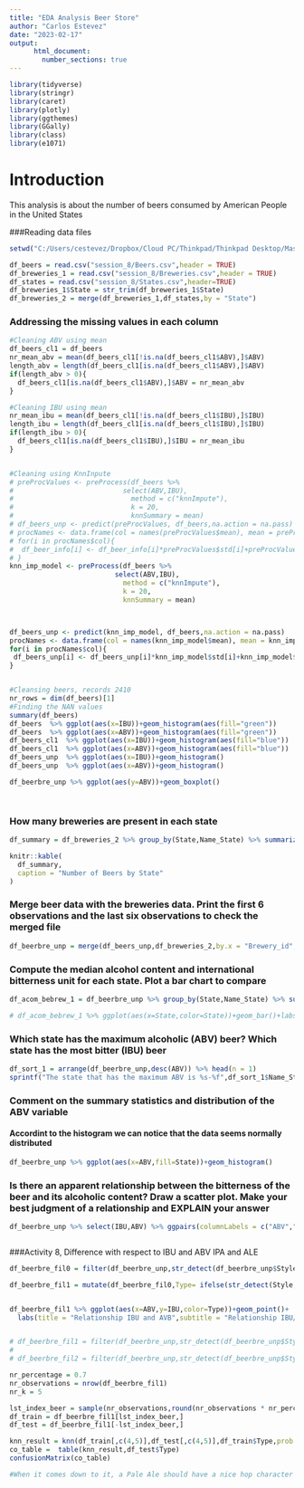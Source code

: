 ```yaml
---
title: "EDA Analysis Beer Store"
author: "Carlos Estevez"
date: "2023-02-17"
output: 
      html_document:
        number_sections: true
---
```


```r
library(tidyverse)
library(stringr)
library(caret)
library(plotly)
library(ggthemes)
library(GGally)
library(class)
library(e1071)
```

# Introduction

This analysis is about the number of beers consumed by American People in the United States

###Reading data files

```r

setwd("C:/Users/cestevez/Dropbox/Cloud PC/Thinkpad/Thinkpad Desktop/Master Data Science SMU/Class_Sessions/Data Science Sessions/Repository/SMU_MSDS_6306")

df_beers = read.csv("session_8/Beers.csv",header = TRUE)
df_breweries_1 = read.csv("session_8/Breweries.csv",header = TRUE)
df_states = read.csv("session_8/States.csv",header=TRUE)
df_breweries_1$State = str_trim(df_breweries_1$State)
df_breweries_2 = merge(df_breweries_1,df_states,by = "State")

```

### Addressing the missing values in each column

```r

#Cleaning ABV using mean
df_beers_cl1 = df_beers
nr_mean_abv = mean(df_beers_cl1[!is.na(df_beers_cl1$ABV),]$ABV)
length_abv = length(df_beers_cl1[is.na(df_beers_cl1$ABV),]$ABV)
if(length_abv > 0){
  df_beers_cl1[is.na(df_beers_cl1$ABV),]$ABV = nr_mean_abv
}

#Cleaning IBU using mean
nr_mean_ibu = mean(df_beers_cl1[!is.na(df_beers_cl1$IBU),]$IBU)
length_ibu = length(df_beers_cl1[is.na(df_beers_cl1$IBU),]$IBU)
if(length_ibu > 0){
  df_beers_cl1[is.na(df_beers_cl1$IBU),]$IBU = nr_mean_ibu
}


#Cleaning using KnnInpute
# preProcValues <- preProcess(df_beers %>% 
#                           select(ABV,IBU),
#                             method = c("knnImpute"),
#                             k = 20,
#                             knnSummary = mean)
# df_beers_unp <- predict(preProcValues, df_beers,na.action = na.pass)
# procNames <- data.frame(col = names(preProcValues$mean), mean = preProcValues$mean, sd = preProcValues$std)
# for(i in procNames$col){
#  df_beer_info[i] <- df_beer_info[i]*preProcValues$std[i]+preProcValues$mean[i] 
# }
knn_imp_model <- preProcess(df_beers %>%
                          select(ABV,IBU),
                            method = c("knnImpute"),
                            k = 20,
                            knnSummary = mean)



df_beers_unp <- predict(knn_imp_model, df_beers,na.action = na.pass)
procNames <- data.frame(col = names(knn_imp_model$mean), mean = knn_imp_model$mean, sd = knn_imp_model$std)
for(i in procNames$col){
 df_beers_unp[i] <- df_beers_unp[i]*knn_imp_model$std[i]+knn_imp_model$mean[i] 
}


#Cleansing beers, records 2410
nr_rows = dim(df_beers)[1]
#Finding the NAN values
summary(df_beers)
df_beers  %>% ggplot(aes(x=IBU))+geom_histogram(aes(fill="green")) 
df_beers  %>% ggplot(aes(x=ABV))+geom_histogram(aes(fill="green")) 
df_beers_cl1  %>% ggplot(aes(x=IBU))+geom_histogram(aes(fill="blue"))
df_beers_cl1  %>% ggplot(aes(x=ABV))+geom_histogram(aes(fill="blue"))
df_beers_unp  %>% ggplot(aes(x=IBU))+geom_histogram() 
df_beers_unp  %>% ggplot(aes(x=ABV))+geom_histogram() 

df_beerbre_unp %>% ggplot(aes(y=ABV))+geom_boxplot()




```

### How many breweries are present in each state

```r
df_summary = df_breweries_2 %>% group_by(State,Name_State) %>% summarize(NumberBreweries = n())

knitr::kable(
  df_summary,
  caption = "Number of Beers by State"
)

```

### Merge beer data with the breweries data. Print the first 6 observations and the last six observations to check the merged file

```r
df_beerbre_unp = merge(df_beers_unp,df_breweries_2,by.x = "Brewery_id",by.y = "Brew_ID")

```

### Compute the median alcohol content and international bitterness unit for each state. Plot a bar chart to compare

```r

df_acom_bebrew_1 = df_beerbre_unp %>% group_by(State,Name_State) %>% summarize(Median_ABV = mean(ABV),Median_IBU = mean(IBU))

# df_acom_bebrew_1 %>% ggplot(aes(x=State,color=State))+geom_bar()+labs(title = "Alcohol by Volume",subtitle = "Alcohol by Volume average by State")+coord_flip()

```
### Which state has the maximum alcoholic (ABV) beer? Which state has the most bitter (IBU) beer

```r

df_sort_1 = arrange(df_beerbre_unp,desc(ABV)) %>% head(n = 1)
sprintf("The state that has the maximum ABV is %s-%f",df_sort_1$Name_State,df_sort_1$ABV)

```
### Comment on the summary statistics and distribution of the ABV variable
#### Accordint to the histogram we can notice that the data seems normally distributed
```r

df_beerbre_unp %>% ggplot(aes(x=ABV,fill=State))+geom_histogram()

```
### Is there an apparent relationship between the bitterness of the beer and its alcoholic content? Draw a scatter plot.  Make your best judgment of a relationship and EXPLAIN your answer

```r
df_beerbre_unp %>% select(IBU,ABV) %>% ggpairs(columnLabels = c("ABV","IBU"))



```


###Activity 8, Difference with respect to IBU and ABV IPA and ALE

```r

df_beerbre_fil0 = filter(df_beerbre_unp,str_detect(df_beerbre_unp$Style,regex("IPA|ALE",ignore_case = TRUE)))

df_beerbre_fil1 = mutate(df_beerbre_fil0,Type= ifelse(str_detect(Style,regex("IPA",ignore_case = TRUE)),"IPA","ALE"))


df_beerbre_fil1 %>% ggplot(aes(x=ABV,y=IBU,color=Type))+geom_point()+
  labs(title = "Relationship IBU and AVB",subtitle = "Relationship IBU/AVB by Beer Type")+xlab("Alcohol by Volume (ABV)")+ylab("International Bitterness Unit(IBU)")


# df_beerbre_fil1 = filter(df_beerbre_unp,str_detect(df_beerbre_unp$Style,regex("IPA",ignore_case = TRUE)))
# 
# df_beerbre_fil2 = filter(df_beerbre_unp,str_detect(df_beerbre_unp$Style,regex("ALE",ignore_case = TRUE)))

nr_percentage = 0.7
nr_observations = nrow(df_beerbre_fil1)
nr_k = 5

lst_index_beer = sample(nr_observations,round(nr_observations * nr_percentage))
df_train = df_beerbre_fil1[lst_index_beer,]
df_test = df_beerbre_fil1[-lst_index_beer,]

knn_result = knn(df_train[,c(4,5)],df_test[,c(4,5)],df_train$Type,prob = TRUE,k=nr_k)
co_table =  table(knn_result,df_test$Type)
confusionMatrix(co_table)

#When it comes down to it, a Pale Ale should have a nice hop character but medium build, whereas IPAs tend to have higher ABV and IBU.







```

